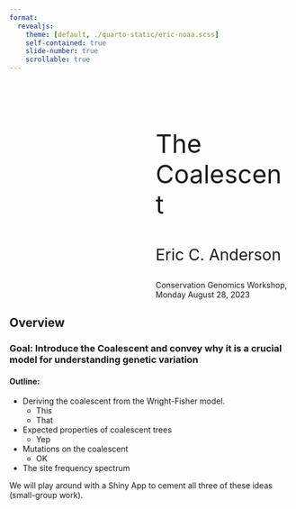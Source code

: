 ```yaml
---
format: 
  revealjs:
    theme: [default, ./quarto-static/eric-noaa.scss]
    self-contained: true
    slide-number: true
    scrollable: true
---
```


#  {background-image="quarto-static/slideteal.png" background-size="contain"}

::: {style="margin-left: 260px; margin-top: 100px; margin-right: 10px; font-size: 3.2em;"}
The Coalescent
:::

::: {style="margin-left: 260px; font-size: 2em;"}
Eric C. Anderson
:::

::: {style="margin-left: 260px;"}
Conservation Genomics Workshop, Monday August 28, 2023
:::

## Overview {background-image="quarto-static/slideswoosh-white.png" background-size="contain"}

### Goal: Introduce the Coalescent and convey why it is a crucial model for understanding genetic variation

#### Outline:

-   Deriving the coalescent from the Wright-Fisher model.
    -   This
    -   That
-   Expected properties of coalescent trees
    -   Yep
-   Mutations on the coalescent
    -   OK
-   The site frequency spectrum



We will play around with a Shiny App to cement all three of these ideas (small-group work).
